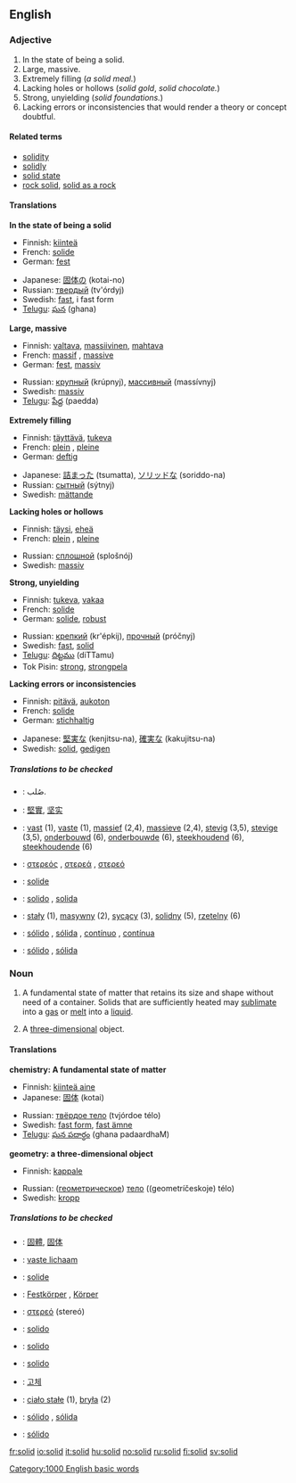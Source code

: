 ==English==

===Adjective===
{{en-adj-more}}

# In the state of being a solid.
# Large, massive.
# Extremely filling (''a solid meal.'')
# Lacking holes or hollows (''solid gold'', ''solid chocolate.'')
# Strong, unyielding (''solid foundations.'')
# Lacking errors or inconsistencies that would render a theory or concept doubtful.

====Related terms====
*[[solidity]]
*[[solidly]]
*[[solid state]]
*[[rock solid]], [[solid as a rock]]

====Translations====
'''In the state of being a solid'''
{{top}}
*Finnish: [[kiinteä]]
*French: [[solide]]
*German: [[fest]]
{{mid}}
*Japanese: [[固体の]] (kotai-no)
*Russian: [[твердый]] (tv'órdyj)
*Swedish: [[fast]], i fast form
*[[Telugu]]: [[ఘన]] (ghana)
{{bottom}}

'''Large, massive'''
{{top}}
*Finnish: [[valtava]], [[massiivinen]], [[mahtava]]
*French: [[massif]] {{m}}, [[massive]] {{f}}
*German: [[fest]], [[massiv]]
{{mid}}
*Russian: [[крупный]] (krúpnyj), [[массивный]] (massívnyj)
*Swedish: [[massiv]]
*[[Telugu]]: [[పేద్ద]] (paedda)
{{bottom}}

'''Extremely filling'''
{{top}}
*Finnish: [[täyttävä]], [[tukeva]]
*French: [[plein]] {{m}}, [[pleine]] {{f}}
*German: [[deftig]]
{{mid}}
*Japanese: [[詰まった]] (tsumatta), [[ソリッドな]] (soriddo-na)
*Russian: [[сытный]] (sýtnyj)
*Swedish: [[mättande]]
{{bottom}}

'''Lacking holes or hollows'''
{{top}}
*Finnish: [[täysi]], [[eheä]]
*French: [[plein]] {{m}}, [[pleine]] {{f}}
{{mid}}
*Russian: [[сплошной]] (splošnój)
*Swedish: [[massiv]]
{{bottom}}

'''Strong, unyielding'''
{{top}}
*Finnish: [[tukeva]], [[vakaa]]
*French: [[solide]]
*German: [[solide]], [[robust]]
{{mid}}
*Russian: [[крепкий]] (kr'épkij), [[прочный]] (próčnyj)
*Swedish: [[fast]], [[solid#Swedish|solid]]
*[[Telugu]]: [[దిట్టము]] (diTTamu)
*Tok Pisin: [[strong]], [[strongpela]]
{{bottom}}

'''Lacking errors or inconsistencies'''
{{top}}
*Finnish: [[pitävä]], [[aukoton]]
*French: [[solide]]
*German: [[stichhaltig]]
{{mid}}
*Japanese: [[堅実な]] (kenjitsu-na), [[確実な]] (kakujitsu-na)
*Swedish: [[solid#Swedish|solid]], [[gedigen]]
{{bottom}}

=====Translations to be checked=====
{{checktrans}}

*{{ttbc|Arabic}}: صُلب.
*{{ttbc|Chinese}}: [[堅實]], [[坚实]]
*{{ttbc|Dutch}}: [[vast]] (1), [[vaste]] (1), [[massief]] (2,4), [[massieve]] (2,4), [[stevig]] (3,5), [[stevige]] (3,5), [[onderbouwd]] (6), [[onderbouwde]] (6), [[steekhoudend]] (6), [[steekhoudende]] (6)
*{{ttbc|Greek}}: [[:el:στερεός|στερεός]] {{m}}, [[:el:στερεός|στερεά]] {{f}}, [[:el:στερεός|στερεό]] {{n}}
*{{ttbc|Interlingua}}: [[solide]]
*{{ttbc|Italian}}: [[solido]] {{m}}, [[solida]] {{f}}
*{{ttbc|Polish}}: [[stały]] (1), [[masywny]] (2), [[sycący]] (3), [[solidny]] (5), [[rzetelny]] (6) {{m}}
*{{ttbc|Portuguese}}: [[sólido]] {{m}}, [[sólida]] {{f}}, [[contínuo]] {{m}}, [[contínua]] {{f}}
*{{ttbc|Spanish}}: [[sólido]] {{m}}, [[sólida]] {{f}}

===Noun===
{{en-noun-reg}}

# {{chemistry}} A fundamental state of matter that retains its size and shape without need of a container. Solids that are sufficiently heated may [[sublimate]] into a [[gas]] or [[melt]] into a [[liquid]].
# {{geometry}} A [[three-dimensional]] object.

====Translations====
'''chemistry: A fundamental state of matter'''
{{top}}
*Finnish: [[kiinteä aine]]
*Japanese: [[固体]] (kotai)
{{mid}}
*Russian: [[твёрдое тело]] (tvjórdoe télo) {{n}}
*Swedish: [[fast form]], [[fast ämne]]
*[[Telugu]]: [[ఘన పదార్ధం]] (ghana padaardhaM)
{{bottom}}

'''geometry: a three-dimensional object'''
{{top}}
*Finnish: [[kappale]]
{{mid}}
*Russian: ([[геометрический|геометрическое]]) [[тело]] ((geometríčeskoje) télo) {{n}}
*Swedish: [[kropp]]
{{bottom}}

=====Translations to be checked=====
{{checktrans}}

*{{ttbc|Chinese}}: [[固體]], [[固体]]
*{{ttbc|Dutch}}: [[vaste lichaam]] {{n}}
*{{ttbc|French}}: [[solide]] {{m}}
*{{ttbc|German}}: [[Festkörper]] {{m}}, [[Körper]] {{m}}
*{{ttbc|Greek}}: [[:el:στερεός|στερεό]] {{n}} (stereó)
*{{ttbc|Ido}}: [[solido]]
*{{ttbc|Interlingua}}: [[solido]]
*{{ttbc|Italian}}: [[solido]]
*{{ttbc|Korean}}: [[고체]]
*{{ttbc|Polish}}: [[ciało stałe]] {{n}} (1), [[bryła]] {{f}} (2)
*{{ttbc|Portuguese}}: [[sólido]] {{m}}, [[sólida]] {{f}}
*{{ttbc|Spanish}}: [[sólido]] {{m}}

[[Category:1000 English basic words]]

[[fr:solid]]
[[io:solid]]
[[it:solid]]
[[hu:solid]]
[[no:solid]]
[[ru:solid]]
[[fi:solid]]
[[sv:solid]]